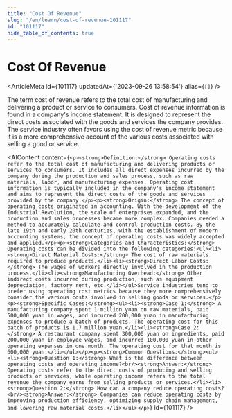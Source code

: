 ```yaml
---
title: "Cost Of Revenue"
slug: "/en/learn/cost-of-revenue-101117"
id: "101117"
hide_table_of_contents: true
---
```



# Cost Of Revenue

<ArticleMeta id={101117} updatedAt={'2023-09-26 13:58:54'} alias={`[]`} />
<div className='border-solid border-b border-t-0 my-4 border-[var(--ifm-color-gray-300)]' />

The term cost of revenue refers to the total cost of manufacturing and delivering a product or service to consumers. Cost of revenue information is found in a company's income statement. It is designed to represent the direct costs associated with the goods and services the company provides. The service industry often favors using the cost of revenue metric because it is a more comprehensive account of the various costs associated with selling a good or service.

<AIContent content={`<p><strong>Definition:</strong> Operating costs refer to the total cost of manufacturing and delivering products or services to consumers. It includes all direct expenses incurred by the company during the production and sales process, such as raw materials, labor, and manufacturing expenses. Operating cost information is typically included in the company's income statement and aims to represent the direct costs of the goods and services provided by the company.</p><p><strong>Origin:</strong> The concept of operating costs originated in accounting. With the development of the Industrial Revolution, the scale of enterprises expanded, and the production and sales processes became more complex. Companies needed a method to accurately calculate and control production costs. By the late 19th and early 20th centuries, with the establishment of modern accounting systems, the concept of operating costs was widely accepted and applied.</p><p><strong>Categories and Characteristics:</strong> Operating costs can be divided into the following categories:<ul><li><strong>Direct Material Costs:</strong> The cost of raw materials required to produce products.</li><li><strong>Direct Labor Costs:</strong> The wages of workers directly involved in the production process.</li><li><strong>Manufacturing Overhead:</strong> Other indirect costs incurred during production, such as equipment depreciation, factory rent, etc.</li></ul>Service industries tend to prefer using operating cost metrics because they more comprehensively consider the various costs involved in selling goods or services.</p><p><strong>Specific Cases:</strong><ul><li><strong>Case 1:</strong> A manufacturing company spent 1 million yuan on raw materials, paid 500,000 yuan in wages, and incurred 200,000 yuan in manufacturing expenses to produce a batch of products. The operating cost for this batch of products is 1.7 million yuan.</li><li><strong>Case 2:</strong> A restaurant company spent 300,000 yuan on ingredients, paid 200,000 yuan in employee wages, and incurred 100,000 yuan in other operating expenses in one month. The operating cost for that month is 600,000 yuan.</li></ul></p><p><strong>Common Questions:</strong><ul><li><strong>Question 1:</strong> What is the difference between operating costs and operating income?<br/><strong>Answer:</strong> Operating costs refer to the direct costs of producing and selling products or services, while operating income refers to the total revenue the company earns from selling products or services.</li><li><strong>Question 2:</strong> How can a company reduce operating costs?<br/><strong>Answer:</strong> Companies can reduce operating costs by improving production efficiency, optimizing supply chain management, and lowering raw material costs.</li></ul></p>`} id={101117} />
